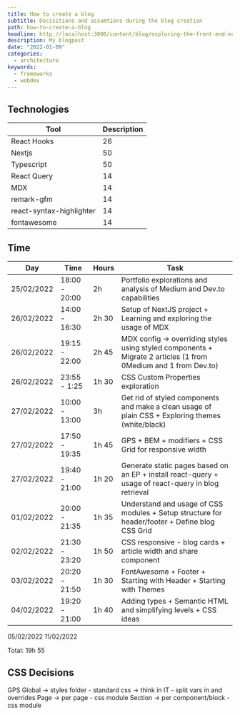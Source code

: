 ```yaml
---
title: How to create a blog
subtitle: Decisitions and assumtions during the blog creation
path: how-to-create-a-blog
headline: http://localhost:3000/content/blog/exploring-the-front-end-ecosystems-by-numbers/main.png
description: My blogpost
date: "2022-01-09"
categories:
  - architecture
keywords:
  - frameworks
  - webdev
---
```


## Technologies

| Tool         | Description        |
| -------      | ------------------ |
| React Hooks  | 26                 |
| Nextjs       | 50                 |
| Typescript   | 50                 |
| React Query  | 14                 |
| MDX          | 14                 |
| remark-gfm   | 14                 |
| react-syntax-highlighter          | 14                 |
| fontawesome  | 14                 |


## Time

| Day        | Time          | Hours | Task |
| ---------- | ------------- | ----- | ----- |
| 25/02/2022 | 18:00 - 20:00 | 2h    | Portfolio explorations and analysis of Medium and Dev.to capabilities |
| 26/02/2022 | 14:00 - 16:30 | 2h 30 | Setup of NextJS project + Learning and exploring the usage of MDX     |
| 26/02/2022 | 19:15 - 22:00 | 2h 45 | MDX config -> overriding styles using styled components + Migrate 2 articles (1 from 0Medium and 1 from Dev.to) | 
| 26/02/2022 | 23:55 - 1:25  | 1h 30 | CSS Custom Properties exploration |
| 27/02/2022 | 10:00 - 13:00 | 3h    | Get rid of styled components and make a clean usage of plain CSS + Exploring themes (white/black) |
| 27/02/2022 | 17:50 - 19:35 | 1h 45 | GPS + BEM + modifiers + CSS Grid for responsive width |
| 27/02/2022 | 19:40 - 21:00 | 1h 20 | Generate static pages based on an EP + install react-query + usage of react-query in blog retrieval |
| 01/02/2022 | 20:00 - 21:35 | 1h 35 | Understand and usage of CSS modules + Setup structure for header/footer + Define blog CSS Grid |
| 02/02/2022 | 21:30 - 23:20 | 1h 50 | CSS responsive - blog cards + article width and share component |
| 03/02/2022 | 20:20 - 21:50 | 1h 30 | FontAwesome + Footer + Starting with Header + Starting with Themes |
| 04/02/2022 | 19:20 - 21:00 | 1h 40 | Adding types + Semantic HTML and simplifying levels + CSS ideas |

05/02/2022
11/02/2022

Total: 19h 55

## CSS Decisions

GPS
Global -> styles folder - standard css -> think in IT - split vars in and overrides
Page -> per page - css module 
Section -> per component/block - css module
